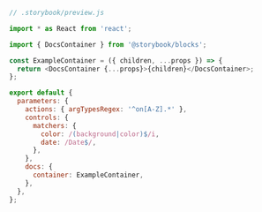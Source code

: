 ```js
// .storybook/preview.js

import * as React from 'react';

import { DocsContainer } from '@storybook/blocks';

const ExampleContainer = ({ children, ...props }) => {
  return <DocsContainer {...props}>{children}</DocsContainer>;
};

export default {
  parameters: {
    actions: { argTypesRegex: '^on[A-Z].*' },
    controls: {
      matchers: {
        color: /(background|color)$/i,
        date: /Date$/,
      },
    },
    docs: {
      container: ExampleContainer,
    },
  },
};
```
